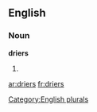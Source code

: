 
==English==

===Noun===
'''driers'''

# {{plural of|[[drier]]}}

[[Category:English plurals]]

[[ar:driers]]
[[fr:driers]]